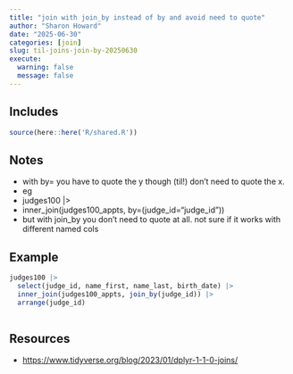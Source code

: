 ```yaml
---
title: "join with join_by instead of by and avoid need to quote"
author: "Sharon Howard"
date: "2025-06-30"
categories: [join]
slug: til-joins-join-by-20250630
execute:
  warning: false
  message: false
---
```


## Includes

```r
source(here::here('R/shared.R'))
```

## Notes

-  with by= you have to quote the y though (til!) don't need to quote the x. 
-  eg 
-  judges100 |> 
-    inner_join(judges100_appts, by=(judge_id="judge_id")) 
-  but with join_by you don't need to quote at all. not sure if it works with different named cols 




## Example

```r
judges100 |> 
  select(judge_id, name_first, name_last, birth_date) |> 
  inner_join(judges100_appts, join_by(judge_id)) |> 
  arrange(judge_id) 
 

```


## Resources

* [https://www.tidyverse.org/blog/2023/01/dplyr-1-1-0-joins/](https://www.tidyverse.org/blog/2023/01/dplyr-1-1-0-joins/)


